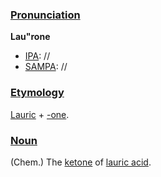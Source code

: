 ===[[Pronunciation]]===
'''Lau"rone'''
*[[IPA]]: //
*[[SAMPA]]: //
===[[Etymology]]===
[[Lauric]] + [[-one]].
===[[Noun]]===
(Chem.) The [[ketone]] of [[lauric acid]].